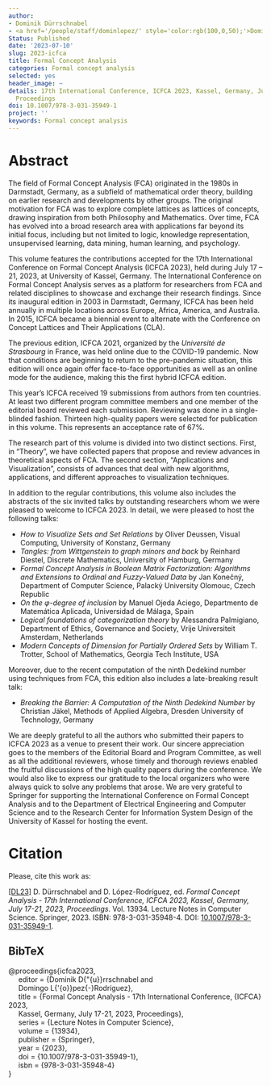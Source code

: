 ```yaml
---
author:
- Dominik Dürrschnabel
- <a href='/people/staff/dominlopez/' style='color:rgb(100,0,50);'>Domingo López Rodríguez</a>
Status: Published
date: '2023-07-10'
slug: 2023-icfca
title: Formal Concept Analysis
categories: Formal concept analysis
selected: yes
header_image: ~
details: 17th International Conference, ICFCA 2023, Kassel, Germany, July 17-21, 2023,
  Proceedings
doi: 10.1007/978-3-031-35949-1
project: ''
keywords: Formal concept analysis
---
```



# Abstract


The field of Formal Concept Analysis (FCA) originated in the 1980s in Darmstadt, Germany, as a subfield of mathematical order theory, building on earlier research and developments by other groups. The original motivation for FCA was to explore complete lattices as lattices of concepts, drawing inspiration from both Philosophy and Mathematics. Over time, FCA has evolved into a broad research area with applications far beyond its initial focus, including but not limited to logic, knowledge representation, unsupervised learning, data mining, human learning, and psychology.

This volume features the contributions accepted for the 17th International Conference on Formal Concept Analysis (ICFCA 2023), held during July 17 – 21, 2023, at University of Kassel, Germany. The International Conference on Formal Concept Analysis serves as a platform for researchers from FCA and related disciplines to showcase and exchange their research findings. Since its inaugural edition in 2003 in Darmstadt, Germany, ICFCA has been held annually in multiple locations across Europe, Africa, America, and Australia. In 2015, ICFCA became a biennial event to alternate with the Conference on Concept Lattices and Their Applications (CLA).

The previous edition, ICFCA 2021, organized by the *Université de Strasbourg* in France, was held online due to the COVID-19 pandemic. Now that conditions are beginning to return to the pre-pandemic situation, this edition will once again offer face-to-face opportunities as well as an online mode for the audience, making this the first hybrid ICFCA edition.

This year's ICFCA received 19 submissions from authors from ten countries. At least two different program committee members and one member of the editorial board reviewed each submission. Reviewing was done in a single-blinded fashion. Thirteen high-quality papers were selected for publication in this volume. This represents an acceptance rate of 67\%. 

The research part of this volume is divided into two distinct sections. First, in "Theory", we have collected papers that propose and review advances in theoretical aspects of FCA. The second section, "Applications and Visualization", consists of advances that deal with new algorithms, applications, and different approaches to visualization techniques.

In addition to the regular contributions, this volume also includes the abstracts of the six invited talks by outstanding researchers whom we were pleased to welcome to ICFCA 2023. In detail, we were pleased to host the following talks:

  - *How to Visualize Sets and Set Relations* by Oliver Deussen, Visual Computing, University of Konstanz, Germany
  - *Tangles: from Wittgenstein to graph minors and back* by Reinhard Diestel, Discrete Mathematics, University of Hamburg, Germany
  - *Formal Concept Analysis in Boolean Matrix Factorization: Algorithms and Extensions to Ordinal and Fuzzy-Valued Data* by Jan Konečný, Department of Computer Science, Palacký University Olomouc, Czech Republic
  - *On the $\varphi$-degree of inclusion* by Manuel Ojeda Aciego, Departmento de Matemática Aplicada, Universidad de Málaga, Spain 
  - *Logical foundations of categorization theory* by Alessandra Palmigiano, Department of Ethics, Governance and Society, Vrije Universiteit Amsterdam, Netherlands
  - *Modern Concepts of Dimension for Partially Ordered Sets* by William T. Trotter, School of Mathematics, Georgia Tech Institute, USA


Moreover, due to the recent computation of the ninth Dedekind number using techniques from FCA, this edition also includes a late-breaking result talk:

  - *Breaking the Barrier: A Computation of the Ninth Dedekind Number* by Christian Jäkel, Methods of Applied Algebra, Dresden University of Technology, Germany

We are deeply grateful to all the authors who submitted their papers to ICFCA 2023 as a venue to present their work. Our sincere appreciation goes to the members of the Editorial Board and Program Committee, as well as all the additional reviewers, whose timely and thorough reviews enabled the fruitful discussions of the high quality papers during the conference. We would also like to express our gratitude to the local organizers who were always quick to solve any problems that arose. We are very grateful to Springer for supporting the International Conference on Formal Concept Analysis and to the Department of Electrical Engineering and Computer Science and to the Research Center for Information System Design of the University of Kassel for hosting the event.







# Citation
Please, cite this work as:


<a name=bib-icfca2023></a>[[DL23]](#cite-icfca2023) D. Dürrschnabel and D. López-Rodríguez, ed. _Formal Concept Analysis - 17th International Conference, ICFCA 2023, Kassel, Germany, July 17-21, 2023, Proceedings_. Vol. 13934. Lecture Notes in Computer Science. Springer, 2023. ISBN: 978-3-031-35948-4. DOI: [10.1007/978-3-031-35949-1](https://doi.org/10.1007%2F978-3-031-35949-1).

::: {.callout-note appearance="minimal" collapse=true}

## BibTeX

@proceedings{icfca2023,<br>&nbsp;&nbsp;&nbsp;&nbsp;  editor       = {Dominik D{\"{u}}rrschnabel and<br>&nbsp;&nbsp;&nbsp;&nbsp;                  Domingo L{\'{o}}pez{-}Rodríguez},<br>&nbsp;&nbsp;&nbsp;&nbsp;  title        = {Formal Concept Analysis - 17th International Conference, {ICFCA} 2023,<br>&nbsp;&nbsp;&nbsp;&nbsp;                  Kassel, Germany, July 17-21, 2023, Proceedings},<br>&nbsp;&nbsp;&nbsp;&nbsp;  series       = {Lecture Notes in Computer Science},<br>&nbsp;&nbsp;&nbsp;&nbsp;  volume       = {13934},<br>&nbsp;&nbsp;&nbsp;&nbsp;  publisher    = {Springer},<br>&nbsp;&nbsp;&nbsp;&nbsp;  year         = {2023},<br>&nbsp;&nbsp;&nbsp;&nbsp;  doi          = {10.1007/978-3-031-35949-1},<br>&nbsp;&nbsp;&nbsp;&nbsp;  isbn         = {978-3-031-35948-4}<br>}

:::


